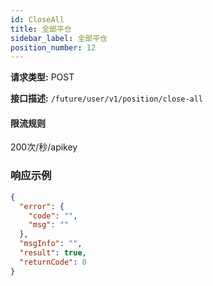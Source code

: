 ```yaml
---
id: CloseAll
title: 全部平仓
sidebar_label: 全部平仓
position_number: 12
---
```


**请求类型:** POST

**接口描述:** `/future/user/v1/position/close-all`

#### 限流规则

200次/秒/apikey

### 响应示例

```json title="Response"
{
  "error": {
    "code": "",
    "msg": ""
  },
  "msgInfo": "",
  "result": true,
  "returnCode": 0
}
